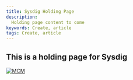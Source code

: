 ---
title: Sysdig Holding Page
description:
  Holding page content to come
keywords: Create, article
tags: Create, article
---

[//]: # (Change the name and date parameters in the following line for it to appear correctly on the site)

<ArticleDetails name="Mark Leftwich" lastUpdated="2020-08-11" readTimeMinutes="1" />

## This is a holding page for Sysdig



[![MCM](../../images/SWAT_Header.gif)](https://ibmintegration.github.io/cp4mcm-swat-kb/)


